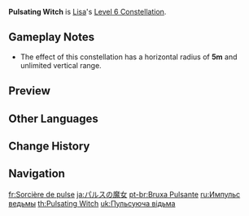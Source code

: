 {{Constellation Infobox
|image       = Constellation Pulsating Witch.png
|description = When Lisa takes the field, she applies 3 stacks of [[Violet Arc]]'s Conductive status onto nearby opponents.<br />This effect can only occur once every 5s.
|level       = 6
|character   = Lisa
|utility1    = Hitlag Extendable
|utility2    = Status to Enemy
}}
'''Pulsating Witch''' is [[Lisa]]'s [[Level 6 Constellation]].

==Gameplay Notes==
* The effect of this constellation has a horizontal radius of '''5m''' and unlimited vertical range.

==Preview==
{{Preview
|file=Pulsating Witch Preview
}}

==Other Languages==
{{Other Languages
|en      = Pulsating Witch
|zhs     = 脉冲的魔女
|zhs_rm  = Màichōng de mónǚ
|zht     = 脈衝的魔女
|zht_rm  = Màichōng de mónǚ
|zh_tl   = Pulsating Witch
|ja      = パルスの魔女
|ja_rm   = Parusu no Majo
|ja_tl   = Pulse Witch
|ko      = 펄스의 마녀
|ko_rm   = Peulseu-ui Manyeo
|ko_tl   = Witch of Pulse
|es      = Bruja palpitante
|es_tl   = Pulsating Witch
|fr      = Sorcière de pulse
|fr_tl   = Witch of Pulse
|ru      = Импульс ведьмы
|ru_tl   = Witch of Pulse
|th      = Pulsating Witch
|vi      = Rung Động Của Ma Nữ
|vi_tl   = Pulsing of the Witch
|de      = Pulsierende Hexe
|de_tl   = Pulsating Witch
|id      = Pulsating Witch
|pt      = Bruxa Pulsante
|pt_tl   = Pulsating Witch
|tr      = Titreşen Cadı
|tr_tl   = 
|it      = Strega pulsante
|it_tl   = Pulsating Witch
}}

==Change History==
{{Change History|1.0}}

==Navigation==
{{Talent Navbox|Lisa}}

[[fr:Sorcière de pulse]]
[[ja:パルスの魔女]]
[[pt-br:Bruxa Pulsante]]
[[ru:Импульс ведьмы]]
[[th:Pulsating Witch]]
[[uk:Пульсуюча відьма]]